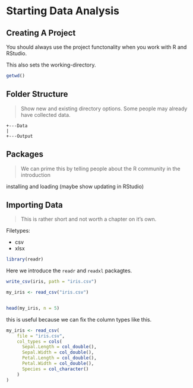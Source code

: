 # Starting Data Analysis

## Creating A Project

You should always use the project functonality when you work with R and RStudio.

This also sets the working-directory.

```r
getwd()
```


## Folder Structure


> Show new and existing directory options. Some people may already have collected data.

    +---Data
    |
    +---Output
    

## Packages

> We can prime this by telling people about the R community in the introduction
    
installing and loading (maybe show updating in RStudio)    
    
## Importing Data    

> This is rather short and not worth a chapter on it's own.

Filetypes:

* csv
* xlsx


```r
library(readr)
```


Here we introduce the `readr` and `readxl` packagtes.


```r
write_csv(iris, path = "iris.csv")
```



```r
my_iris <- read_csv("iris.csv")


head(my_iris, n = 5)
```


this is useful because we can fix the column types like this.


```r
my_iris <- read_csv(
    file = "iris.csv",
    col_types = cols(
      Sepal.Length = col_double(),
      Sepal.Width = col_double(),
      Petal.Length = col_double(),
      Petal.Width = col_double(),
      Species = col_character()
    )
)

```

